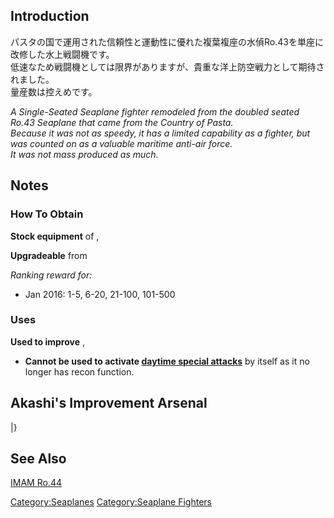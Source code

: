 {{Template:Equipmentinfo
|name = Ro.44 Seaplane Fighter
|id = 164
|japanesename = Ro.44水上戦闘機 
|icon = {{SeaplaneFighter}}
|type = Seaplane Fighter
|effect = {{AA}}+2, {{ASW}}+1, {{Hit}}+1, {{Evasion}}+2, {{LOS}}+2
|radius = 3
|scrap = {{Fuel}}1, {{Ammo}}1, {{Bauxite}}2
|image = <gallery type="slideshow" widths="360px" position="center" hideaddbutton="true">
Equipment164_1.png
Equipment164_2.png
Equipment164_3.png
Equipment164_4.png
</gallery>
|CL =
|CA = yellow
|CAV = lime
|BB = yellow
|BBV = lime
|FASTBB = yellow
|AV = 
|SSV = 
|AS =
|notes = Special restrictions:
*CA: [[Zara#Upgrade|Zara Kai]] and [[Pola#Upgrade|Pola Kai]] only
*BB: [[Mutsu#Upgrade|Mutsu Kai]], [[Nagato#Upgrade|Nagato Kai]], [[Yamato#Upgrade|Yamato Kai]] and [[Musashi#Upgrade|Musashi Kai]] only
*FBB: [[Littorio#Upgrade|Italia]] and [[Roma#Upgrade|Roma Kai]] only}}

==Introduction==
パスタの国で運用された信頼性と運動性に優れた複葉複座の水偵Ro.43を単座に改修した水上戦闘機です。<br>
低速なため戦闘機としては限界がありますが、貴重な洋上防空戦力として期待されました。<br>
量産数は控えめです。

''A Single-Seated Seaplane fighter remodeled from the doubled seated Ro.43 Seaplane that came from the Country of Pasta.''<br>
''Because it was not as speedy, it has a limited capability as a fighter, but was counted on as a valuable maritime anti-air force.''<br>
''It was not mass produced as much.''

==Notes==
<div class="mw-collapsible"><h3>How To Obtain</h3>
<div class="mw-collapsible-content">
'''Stock equipment''' of {{Ship/Link|Pola Kai}}, {{Ship/Link|Zara Due}}

'''Upgradeable''' from {{Equipment/Link|Ro.43 Reconnaissance Seaplane}}

''Ranking reward for:''
* Jan 2016: 1-5, 6-20, 21-100, 101-500

</div></div>

<div class="mw-collapsible"><h3>Uses</h3>
<div class="mw-collapsible-content">
'''Used to improve''' {{Equipment/Link|Ro.44 Seaplane Fighter}}, {{Equipment/Link|Ro.44 Seaplane Fighter bis}}

</div></div>


*'''Cannot be used to activate [[Artillery Spotting|daytime special attacks]]''' by itself as it no longer has recon function.

== Akashi's Improvement Arsenal ==
{{AkashiWorkshop}}
{{AkashiWorkshopLine
| Name = {{PAGENAME}}
| ItemType = SeaplaneFighter
| Fuel = 70
| Ammo = 50
| Steel = 0
| Baux = 220
|Mats0-5 = 6/9
|Mats6-9 = 9/14
|Mats10 = 24/40
|Screws0-5 = 3/4
|Screws6-9 = 5/6
|Screws10 = 8/12
|EquipConsume0-5 = 1x{{Seaplane|Zuiun}}
|EquipConsume6-9 = 2x{{Seaplane|Zuiun}}
|EquipConsume10 = 1x{{SeaplaneFighter|Ro.44 Seaplane Fighter}}
| Sun = ✓
| Thu = ✓
| Fri = ✓
| Sat = ✓
| 2ndShip = [[Zara#Second Upgrade|Zara Due]]
| Notes = Upgrades to [[Ro.44 Seaplane Fighter Bis]].
}}
|}

==See Also==
[[wikipedia:IMAM Ro.44|IMAM Ro.44]]
{{Equipmentlist}}
[[Category:Seaplanes]]
[[Category:Seaplane Fighters]]